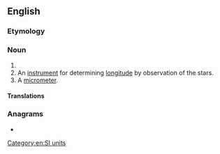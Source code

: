 {{also|mega-meter}}
==English==

===Etymology===
{{confix|en|mega|meter}}

===Noun===
{{en-noun}}

# {{alternative spelling of|megametre|from=US|lang=en}}
# An [[instrument]] for determining [[longitude]] by observation of the stars.
# A [[micrometer]].
#: {{rfquotek|Knight}}

{{Webster 1913}}

====Translations====
{{trans-see|megametre}}

===Anagrams===
* {{anagrams|en|a=aeeegmmrt|megametre}}

[[Category:en:SI units]]
